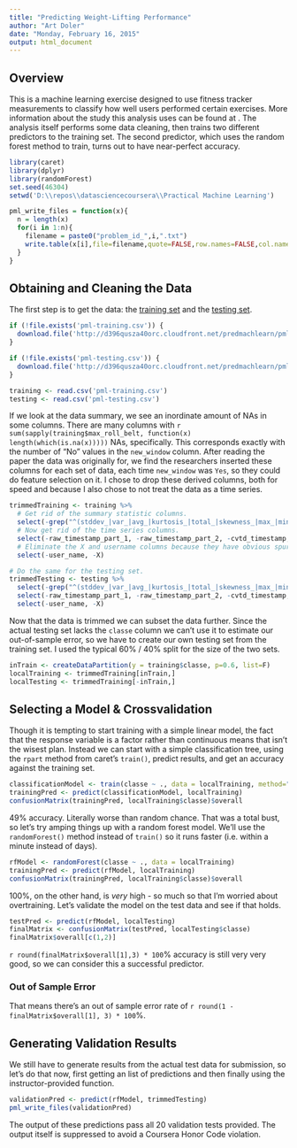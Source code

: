 ```yaml
---
title: "Predicting Weight-Lifting Performance"
author: "Art Doler"
date: "Monday, February 16, 2015"
output: html_document
---
```


## Overview

This is a machine learning exercise designed to use fitness tracker measurements to classify how well users performed certain exercises. More information about the study this analysis uses can be found at [](http://groupware.les.inf.puc-rio.br/har). The analysis itself performs some data cleaning, then trains two different predictors to the training set. The second predictor, which uses the random forest method to train, turns out to have near-perfect accuracy.

```r
library(caret)
library(dplyr)
library(randomForest)
set.seed(46304)
setwd('D:\\repos\\datasciencecoursera\\Practical Machine Learning')

pml_write_files = function(x){
  n = length(x)
  for(i in 1:n){
    filename = paste0("problem_id_",i,".txt")
    write.table(x[i],file=filename,quote=FALSE,row.names=FALSE,col.names=FALSE)
  }
}
```

## Obtaining and Cleaning the Data

The first step is to get the data: the [training set](https://d396qusza40orc.cloudfront.net/predmachlearn/pml-training.csv) and the [testing set](https://d396qusza40orc.cloudfront.net/predmachlearn/pml-testing.csv).

```r
if (!file.exists('pml-training.csv')) {
  download.file('http://d396qusza40orc.cloudfront.net/predmachlearn/pml-training.csv', 'pml-training.csv', method='auto');
}

if (!file.exists('pml-testing.csv')) {
  download.file('http://d396qusza40orc.cloudfront.net/predmachlearn/pml-testing.csv', 'pml-testing.csv', method='auto');
}
```

```r
training <- read.csv('pml-training.csv')
testing <- read.csv('pml-testing.csv')
```

If we look at the data summary, we see an inordinate amount of NAs in some columns. There are many columns with `r sum(sapply(training$max_roll_belt, function(x) length(which(is.na(x)))))` NAs, specifically. This corresponds exactly with the number of "No" values in the `new_window` column. After reading the paper the data was originally for, we find the researchers inserted these columns for each set of data, each time `new_window` was `Yes`, so they could do feature selection on it. I chose to drop these derived columns, both for speed and because I also chose to not treat the data as a time series.

```r
trimmedTraining <- training %>%
  # Get rid of the summary statistic columns.
  select(-grep("^(stddev_|var_|avg_|kurtosis_|total_|skewness_|max_|min_|amplitude)", names(training))) %>%
  # Now get rid of the time series columns.
  select(-raw_timestamp_part_1, -raw_timestamp_part_2, -cvtd_timestamp, -new_window, -num_window) %>%
  # Eliminate the X and username columns because they have obvious spurious patterns.
  select(-user_name, -X)

# Do the same for the testing set.
trimmedTesting <- testing %>%
  select(-grep("^(stddev_|var_|avg_|kurtosis_|total_|skewness_|max_|min_|amplitude)", names(testing))) %>%
  select(-raw_timestamp_part_1, -raw_timestamp_part_2, -cvtd_timestamp, -new_window, -num_window) %>%
  select(-user_name, -X)
```

Now that the data is trimmed we can subset the data further. Since the actual testing set lacks the `classe` column we can't use it to estimate our out-of-sample error, so we have to create our own testing set from the training set. I used the typical 60% / 40% split for the size of the two sets.

```r
inTrain <- createDataPartition(y = training$classe, p=0.6, list=F)
localTraining <- trimmedTraining[inTrain,]
localTesting <- trimmedTraining[-inTrain,]
```

## Selecting a Model & Crossvalidation

Though it is tempting to start training with a simple linear model, the fact that the response variable is a factor rather than continuous means that isn't the wisest plan. Instead we can start with a simple classification tree, using the `rpart` method from caret's `train()`, predict results, and get an accuracy against the training set.

```r
classificationModel <- train(classe ~ ., data = localTraining, method="rpart")
trainingPred <- predict(classificationModel, localTraining)
confusionMatrix(trainingPred, localTraining$classe)$overall
```

49% accuracy. Literally worse than random chance. That was a total bust, so let's try amping things up with a random forest model. We'll use the `randomForest()` method instead of `train()` so it runs faster (i.e. within a minute instead of days).

```r
rfModel <- randomForest(classe ~ ., data = localTraining)
trainingPred <- predict(rfModel, localTraining)
confusionMatrix(trainingPred, localTraining$classe)$overall
```

100%, on the other hand, is _very_ high - so much so that I'm worried about overtraining. Let's validate the model on the test data and see if that holds.

```r
testPred <- predict(rfModel, localTesting)
finalMatrix <- confusionMatrix(testPred, localTesting$classe)
finalMatrix$overall[c(1,2)]
```

`r round(finalMatrix$overall[1],3) * 100`% accuracy is still very very good, so we can consider this a successful predictor. 

### Out of Sample Error

That means there's an out of sample error rate of `r round(1 - finalMatrix$overall[1], 3) * 100`%. 

## Generating Validation Results

We still have to generate results from the actual test data for submission, so let's do that now, first getting an list of predictions and then finally using the instructor-provided function.

```r
validationPred <- predict(rfModel, trimmedTesting)
pml_write_files(validationPred)
```

The output of these predictions pass all 20 validation tests provided. The output itself is suppressed to avoid a Coursera Honor Code violation.
